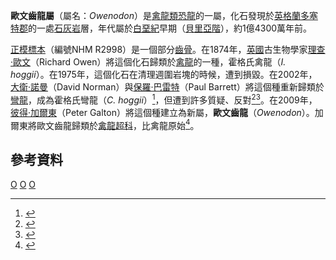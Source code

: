 {{Automatic Taxobox
| taxon = Owenodon
| fossil_range= [[白堊紀|白堊紀]]早期,{{fossil_range|143}}
| image = Owenodon.jpg
| image_caption = [[正模標本|正模標本]]的下頜
| authority = [[彼得·加爾東|Galton]], 2009
| type_species = '''霍格氏歐文齒龍<br>''Owenodon hoggii'''''
| type_species_authority = ([[理查·歐文|Owen]], 1874) 
}}

'''歐文齒龍屬'''（屬名：''Owenodon''）是[[禽龍類|禽龍類]][[恐龍|恐龍]]的一屬，化石發現於[[英格蘭|英格蘭]][[多塞特郡|多塞特郡]]的一處[[石灰岩|石灰岩]]層，年代屬於[[白堊紀|白堊紀]]早期（[[貝里亞階|貝里亞階]]），約1億4300萬年前。

[[正模標本|正模標本]]（編號NHM R2998）是一個部分[[齒骨|齒骨]]。在1874年，[[英國|英國]]古生物學家[[理查·歐文|理查·歐文]]（Richard Owen）將這個化石歸類於[[禽龍|禽龍]]的一種，霍格氏禽龍（''I. hoggii''）。在1975年，這個化石在清理週圍岩塊的時候，遭到損毀。在2002年，[[大衛·諾曼|大衛·諾曼]]（David Norman）與[[保羅·巴雷特|保羅·巴雷特]]（Paul Barrett）將這個種重新歸類於[[彎龍|彎龍]]，成為霍格氏彎龍（''C. hoggii''）<ref name=DNPB02>{{cite journal |last=Norman |first=David B. |coauthors=and Barrett, Paul M. |year=2002 |title=Ornithischian dinosaurs from the Lower Cretaceous (Berriasian) of England |journal=Special Papers in Palaeontology |volume=68 |pages=161–189 }}</ref>，但遭到許多質疑、反對<ref name=KCYW08>{{cite journal |last=Carpenter |first=Kenneth |coauthors=and Wilson, Yvonne |year=2008 |title=A new species of  ''Camptosaurus'' (Ornithopoda: Dinosauria) from the Morrison Formation (Upper Jurassic) of Dinosaur National Monument, Utah, and a biomechanical analysis of its forelimb |journal=Annals of the Carnegie Museum |volume=76 |pages=227–263 |url=https://scientists.dmns.org/sites/kencarpenter/PDFs%20of%20publications/Carpenter_and_Wilson.pdf |format=pdf |deadurl=yes |archiveurl=https://web.archive.org/web/20090225133809/https://scientists.dmns.org/sites/kencarpenter/PDFs%20of%20publications/Carpenter_and_Wilson.pdf |archivedate=2009-02-25 }}</ref><ref name=GSP08>{{cite journal |last=Paul |first=Gregory S. |year=2008 |title=A revised taxonomy of the iguanodont dinosaur genera and species |journal=Cretaceous Research |volume=29 |issue=2 |pages=192–216 |doi=10.1016/j.cretres.2007.04.009}}</ref>。在2009年，[[彼得·加爾東|彼得·加爾東]]（Peter Galton）將這個種建立為新屬，'''歐文齒龍'''（''Owenodon''）。加爾東將歐文齒龍歸類於[[禽龍超科|禽龍超科]]，比禽龍原始<ref name=PMG09>{{cite journal |last=Galton |first=Peter M. |year=2009 |title=Notes on Neocomian (Late Cretaceous) ornithopod dinosaurs from England – ''Hypsilophodon'', ''Valdosaurus'', "Camptosaurus", "Iguanodon" – and referred specimens from Romania and elsewhere |journal=Revue de Paléobiologie |volume=28 |issue=1 |pages=211–273 |url=http://www.ville-ge.ch/mhng/paleo/paleo-pdf/28-1/pal-28-1-11.pdf |format=pdf |access-date=2009-12-09 |archive-date=2011-07-08 |archive-url=https://web.archive.org/web/20110708202146/http://www.ville-ge.ch/mhng/paleo/paleo-pdf/28-1/pal-28-1-11.pdf |dead-url=no }}</ref>。

==參考資料==
{{reflist}}

{{Ornithopoda|O.}}
{{Taxonbar|from=Q2028410}}

[[Category:下白堊紀恐龍|O]]
[[Category:歐洲恐龍|O]]
[[Category:禽龍類|O]]